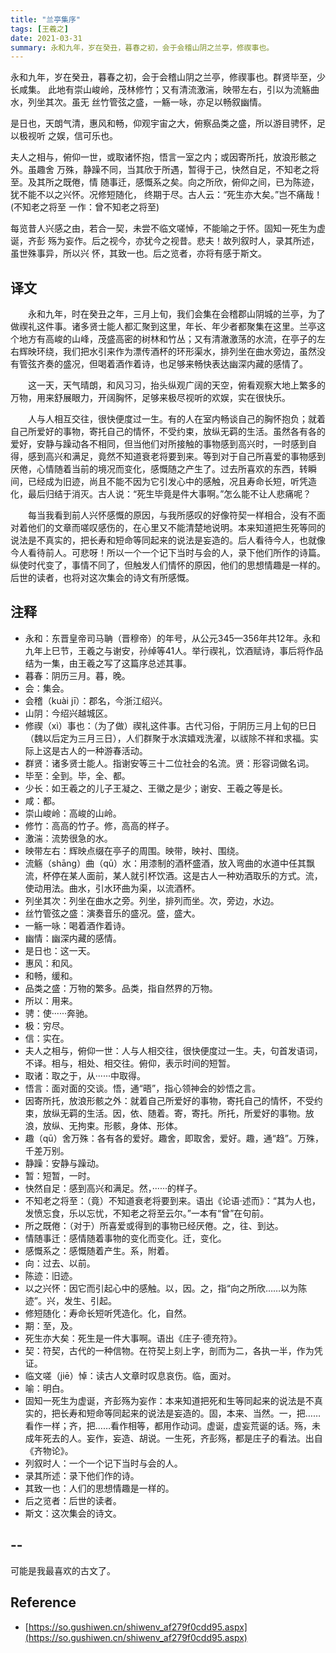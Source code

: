 ```yaml
---
title: "兰亭集序"
tags: [王羲之]
date: 2021-03-31
summary: 永和九年，岁在癸丑，暮春之初，会于会稽山阴之兰亭，修禊事也。
---
```


永和九年，岁在癸丑，暮春之初，会于会稽山阴之兰亭，修禊事也。群贤毕至，少长咸集。
此地有崇山峻岭，茂林修竹；又有清流激湍，映带左右，引以为流觞曲水，列坐其次。虽无
丝竹管弦之盛，一觞一咏，亦足以畅叙幽情。

是日也，天朗气清，惠风和畅，仰观宇宙之大，俯察品类之盛，所以游目骋怀，足以极视听
之娱，信可乐也。

夫人之相与，俯仰一世，或取诸怀抱，悟言一室之内；或因寄所托，放浪形骸之外。虽趣舍
万殊，静躁不同，当其欣于所遇，暂得于己，快然自足，不知老之将至。及其所之既倦，情
随事迁，感慨系之矣。向之所欣，俯仰之间，已为陈迹，犹不能不以之兴怀。况修短随化，
终期于尽。古人云：“死生亦大矣。”岂不痛哉！(不知老之将至 一作：曾不知老之将至)

每览昔人兴感之由，若合一契，未尝不临文嗟悼，不能喻之于怀。固知一死生为虚诞，齐彭
殇为妄作。后之视今，亦犹今之视昔。悲夫！故列叙时人，录其所述，虽世殊事异，所以兴
怀，其致一也。后之览者，亦将有感于斯文。

## 译文

　　永和九年，时在癸丑之年，三月上旬，我们会集在会稽郡山阴城的兰亭，为了做禊礼这件事。诸多贤士能人都汇聚到这里，年长、年少者都聚集在这里。兰亭这个地方有高峻的山峰，茂盛高密的树林和竹丛；又有清澈激荡的水流，在亭子的左右辉映环绕，我们把水引来作为漂传酒杯的环形渠水，排列坐在曲水旁边，虽然没有管弦齐奏的盛况，但喝着酒作着诗，也足够来畅快表达幽深内藏的感情了。

　　这一天，天气晴朗，和风习习，抬头纵观广阔的天空，俯看观察大地上繁多的万物，用来舒展眼力，开阔胸怀，足够来极尽视听的欢娱，实在很快乐。

　　人与人相互交往，很快便度过一生。有的人在室内畅谈自己的胸怀抱负；就着自己所爱好的事物，寄托自己的情怀，不受约束，放纵无羁的生活。虽然各有各的爱好，安静与躁动各不相同，但当他们对所接触的事物感到高兴时，一时感到自得，感到高兴和满足，竟然不知道衰老将要到来。等到对于自己所喜爱的事物感到厌倦，心情随着当前的境况而变化，感慨随之产生了。过去所喜欢的东西，转瞬间，已经成为旧迹，尚且不能不因为它引发心中的感触，况且寿命长短，听凭造化，最后归结于消灭。古人说：“死生毕竟是件大事啊。”怎么能不让人悲痛呢？

　　每当我看到前人兴怀感慨的原因，与我所感叹的好像符契一样相合，没有不面对着他们的文章而嗟叹感伤的，在心里又不能清楚地说明。本来知道把生死等同的说法是不真实的，把长寿和短命等同起来的说法是妄造的。后人看待今人，也就像今人看待前人。可悲呀！所以一个一个记下当时与会的人，录下他们所作的诗篇。纵使时代变了，事情不同了，但触发人们情怀的原因，他们的思想情趣是一样的。后世的读者，也将对这次集会的诗文有所感慨。

## 注释

- 永和：东晋皇帝司马聃（晋穆帝）的年号，从公元345—356年共12年。永和九年上巳节，王羲之与谢安，孙绰等41人。举行禊礼，饮酒赋诗，事后将作品结为一集，由王羲之写了这篇序总述其事。
- 暮春：阴历三月。暮，晚。
- 会：集会。
- 会稽（kuài jī）：郡名，今浙江绍兴。
- 山阴：今绍兴越城区。
- 修禊（xì）事也：（为了做）禊礼这件事。古代习俗，于阴历三月上旬的巳日（魏以后定为三月三日），人们群聚于水滨嬉戏洗濯，以祓除不祥和求福。实际上这是古人的一种游春活动。
- 群贤：诸多贤士能人。指谢安等三十二位社会的名流。贤：形容词做名词。
- 毕至：全到。毕，全、都。
- 少长：如王羲之的儿子王凝之、王徽之是少；谢安、王羲之等是长。
- 咸：都。
- 崇山峻岭：高峻的山岭。
- 修竹：高高的竹子。修，高高的样子。
- 激湍：流势很急的水。
- 映带左右：辉映点缀在亭子的周围。映带，映衬、围绕。
- 流觞（shāng）曲（qū）水：用漆制的酒杯盛酒，放入弯曲的水道中任其飘流，杯停在某人面前，某人就引杯饮酒。这是古人一种劝酒取乐的方式。流，使动用法。曲水，引水环曲为渠，以流酒杯。
- 列坐其次：列坐在曲水之旁。列坐，排列而坐。次，旁边，水边。
- 丝竹管弦之盛：演奏音乐的盛况。盛，盛大。
- 一觞一咏：喝着酒作着诗。
- 幽情：幽深内藏的感情。
- 是日也：这一天。
- 惠风：和风。
- 和畅，缓和。
- 品类之盛：万物的繁多。品类，指自然界的万物。
- 所以：用来。
- 骋：使······奔驰。
- 极：穷尽。
- 信：实在。
- 夫人之相与，俯仰一世：人与人相交往，很快便度过一生。夫，句首发语词，不译。相与，相处、相交往。俯仰，表示时间的短暂。
- 取诸：取之于，从······中取得。
- 悟言：面对面的交谈。悟，通“晤”，指心领神会的妙悟之言。
- 因寄所托，放浪形骸之外：就着自己所爱好的事物，寄托自己的情怀，不受约束，放纵无羁的生活。因，依、随着。寄，寄托。所托，所爱好的事物。放浪，放纵、无拘束。形骸，身体、形体。
- 趣（qū）舍万殊：各有各的爱好。趣舍，即取舍，爱好。趣，通“趋”。万殊，千差万别。
- 静躁：安静与躁动。
- 暂：短暂，一时。
- 快然自足：感到高兴和满足。然，······的样子。
- 不知老之将至：（竟）不知道衰老将要到来。语出《论语·述而》：“其为人也，发愤忘食，乐以忘忧，不知老之将至云尔。”一本有“曾”在句前。
- 所之既倦：（对于）所喜爱或得到的事物已经厌倦。之，往、到达。
- 情随事迁：感情随着事物的变化而变化。迁，变化。
- 感慨系之：感慨随着产生。系，附着。
- 向：过去、以前。
- 陈迹：旧迹。
- 以之兴怀：因它而引起心中的感触。以，因。之，指“向之所欣……以为陈迹”。兴，发生、引起。
- 修短随化：寿命长短听凭造化。化，自然。
- 期：至，及。
- 死生亦大矣：死生是一件大事啊。语出《庄子·德充符》。
- 契：符契，古代的一种信物。在符契上刻上字，剖而为二，各执一半，作为凭证。
- 临文嗟（jiē）悼：读古人文章时叹息哀伤。临，面对。
- 喻：明白。
- 固知一死生为虚诞，齐彭殇为妄作：本来知道把死和生等同起来的说法是不真实的，把长寿和短命等同起来的说法是妄造的。固，本来、当然。一，把……看作一样；齐，把……看作相等，都用作动词。虚诞，虚妄荒诞的话。殇，未成年死去的人。妄作，妄造、胡说。一生死，齐彭殇，都是庄子的看法。出自《齐物论》。
- 列叙时人：一个一个记下当时与会的人。
- 录其所述：录下他们作的诗。
- 其致一也：人们的思想情趣是一样的。
- 后之览者：后世的读者。
- 斯文：这次集会的诗文。

## --

可能是我最喜欢的古文了。

## Reference

- [https://so.gushiwen.cn/shiwenv_af279f0cdd95.aspx](https://so.gushiwen.cn/shiwenv_af279f0cdd95.aspx)

